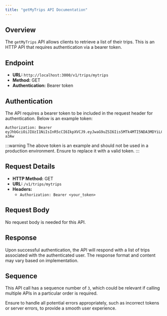 ```yaml
---
title: "getMyTrips API Documentation"
---
```


## Overview

The `getMyTrips` API allows clients to retrieve a list of their trips. This is an HTTP API that requires authentication via a bearer token.

## Endpoint

- **URL:** `http://localhost:3000/v1/trips/mytrips`
- **Method:** GET
- **Authentication:** Bearer token

## Authentication

The API requires a bearer token to be included in the request header for authentication. Below is an example token:

```
Authorization: Bearer eyJhbGciOiJIUzI1NiIsInR5cCI6IkpXVCJ9.eyJwaG9uZSI6Iis5MTk4MTI5NDA3MDYiLCJ1aWQiOiI1Z2VhcGdhcHhzIn0.yNyKfoOQouzSNDwp_5rJ9CAEMVJo5uqueJHNpG-a3Aw
```

:::warning
The above token is an example and should not be used in a production environment. Ensure to replace it with a valid token.
:::

## Request Details

- **HTTP Method:** GET
- **URL:** `/v1/trips/mytrips`
- **Headers:**
  - `Authorization: Bearer <your_token>`

## Request Body

No request body is needed for this API.

## Response

Upon successful authentication, the API will respond with a list of trips associated with the authenticated user. The response format and content may vary based on implementation.

## Sequence

This API call has a sequence number of `3`, which could be relevant if calling multiple APIs in a particular order is required.

Ensure to handle all potential errors appropriately, such as incorrect tokens or server errors, to provide a smooth user experience.